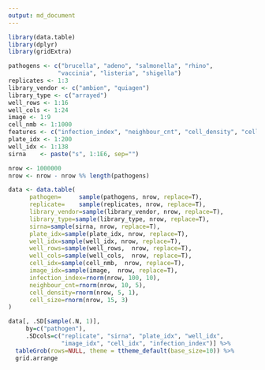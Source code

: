```yaml
---
output: md_document 
---
```



```r
library(data.table)
library(dplyr)
library(gridExtra)

pathogens <- c("brucella", "adeno", "salmonella", "rhino",
              "vaccinia", "listeria", "shigella")
replicates <- 1:3
library_vendor <- c("ambion", "quiagen")
library_type <- c("arrayed")
well_rows <- 1:16
well_cols <- 1:24
image <- 1:9
cell_nmb <- 1:1000
features <- c("infection_index", "neighbour_cnt", "cell_density", "cell_size")
plate_idx <- 1:200
well_idx <- 1:138
sirna    <- paste("s", 1:1E6, sep="")

nrow <- 1000000
nrow <- nrow - nrow %% length(pathogens)

data <- data.table(
      pathogen=     sample(pathogens, nrow, replace=T),
      replicate=    sample(replicates, nrow, replace=T),
      library_vendor=sample(library_vendor, nrow, replace=T),
      library_type=sample(library_type, nrow, replace=T),
      sirna=sample(sirna, nrow, replace=T),
      plate_idx=sample(plate_idx, nrow, replace=T),
      well_idx=sample(well_idx, nrow, replace=T),
      well_rows=sample(well_rows,  nrow, replace=T),
      well_cols=sample(well_cols,  nrow, replace=T),
      cell_idx=sample(cell_nmb,  nrow, replace=T),
      image_idx=sample(image,  nrow, replace=T),
      infection_index=rnorm(nrow, 100, 10),
      neighbour_cnt=rnorm(nrow, 10, 5),
      cell_density=rnorm(nrow, 5, 1),
      cell_size=rnorm(nrow, 15, 3)
)

```

```r
data[, .SD[sample(.N, 1)],
     by=c("pathogen"),
     .SDcols=c("replicate", "sirna", "plate_idx", "well_idx",
               "image_idx", "cell_idx", "infection_index")] %>%
  tableGrob(rows=NULL, theme = ttheme_default(base_size=10)) %>%
  grid.arrange
```
